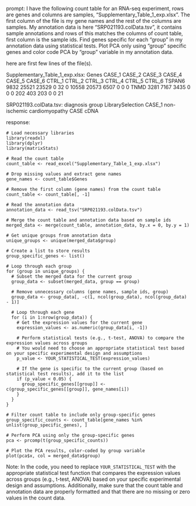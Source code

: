 prompt:
I have the following count table for an RNA-seq experiment, rows are genes and columns are samples, "Supplementary_Table_1_exp.xlsx". The first column of the file is my gene names and the rest of the columns are samples. My annotation data is here  "SRP021193.colData.tsv", it contains sample annotations and rows of this matches the columns of count table, first column is the sample ids. Find genes specific for each "group" in my annotation data  using statistical tests. Plot PCA only using "group" specific genes and color code PCA by "group" variable in my annotation data.

here are first few lines of the file(s).

Supplementary_Table_1_exp.xlsx:
Genes	CASE_1	CASE_2	CASE_3	CASE_4	CASE_5	CASE_6	CTRL_1	CTRL_2	CTRL_3	CTRL_4	CTRL_5	CTRL_6
TSPAN6	9832	25521	23529	0	32	0	10558	20573	6507	0	0	 0
TNMD	3281	 7167	 3435	0	 0	0	  202	  403	 203	0	0	21


SRP021193.colData.tsv:
diagnosis	group	LibrarySelection
CASE_1	non-ischemic cardiomyopathy	CASE	cDNA


response:
```
# Load necessary libraries
library(readxl)
library(dplyr)
library(matrixStats)

# Read the count table
count_table <- read_excel("Supplementary_Table_1_exp.xlsx")

# Drop missing values and extract gene names
gene_names <- count_table$Genes

# Remove the first column (gene names) from the count table
count_table <- count_table[, -1]

# Read the annotation data
annotation_data <- read_tsv("SRP021193.colData.tsv")

# Merge the count table and annotation data based on sample ids
merged_data <- merge(count_table, annotation_data, by.x = 0, by.y = 1)

# Get unique groups from annotation data
unique_groups <- unique(merged_data$group)

# Create a list to store results
group_specific_genes <- list()

# Loop through each group
for (group in unique_groups) {
  # Subset the merged data for the current group
  group_data <- subset(merged_data, group == group)
  
  # Remove unnecessary columns (gene names, sample ids, group)
  group_data <- group_data[, -c(1, ncol(group_data), ncol(group_data) - 1)]
  
  # Loop through each gene
  for (i in 1:nrow(group_data)) {
    # Get the expression values for the current gene
    expression_values <- as.numeric(group_data[i, -1])
    
    # Perform statistical tests (e.g., t-test, ANOVA) to compare the expression values across groups
    # You would need to choose an appropriate statistical test based on your specific experimental design and assumptions
    p_value <- YOUR_STATISTICAL_TEST(expression_values)
    
    # If the gene is specific to the current group (based on statistical test results), add it to the list
    if (p_value < 0.05) {
      group_specific_genes[[group]] <- c(group_specific_genes[[group]], gene_names[i])
    }
  }
}

# Filter count table to include only group-specific genes
group_specific_counts <- count_table[gene_names %in% unlist(group_specific_genes), ]

# Perform PCA using only the group-specific genes
pca <- prcomp(t(group_specific_counts))

# Plot the PCA results, color-coded by group variable
plot(pca$x, col = merged_data$group)
```

Note: In the code, you need to replace `YOUR_STATISTICAL_TEST` with the appropriate statistical test function that compares the expression values across groups (e.g., t-test, ANOVA) based on your specific experimental design and assumptions. Additionally, make sure that the count table and annotation data are properly formatted and that there are no missing or zero values in the count data.
